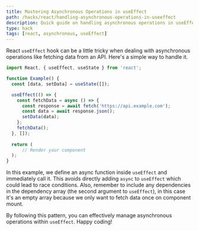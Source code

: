 ```yaml
---
title: Mastering Asynchronous Operations in useEffect
path: /hacks/react/handling-asynchronous-operations-in-useeffect
description: Quick guide on handling asynchronous operations in useEffect hook in React. Learn how to effectively manage async operations using Promise and async-await.
type: hack
tags: [react, asynchronous, useEffect]
---
```


React `useEffect` hook can be a little tricky when dealing with asynchronous operations like fetching data from an API. Here's a simple way to handle it.

```javascript
import React, { useEffect, useState } from 'react';

function Example() {
  const [data, setData] = useState([]);

  useEffect(() => {
    const fetchData = async () => {
      const response = await fetch('https://api.example.com');
      const data = await response.json();
      setData(data);
    };
    fetchData();
  }, []);
  
  return (
      // Render your component
  );
}
```
In this example, we define an async function inside `useEffect` and immediately call it. This avoids directly adding `async` to `useEffect` which could lead to race conditions. Also, remember to include any dependencies in the dependency array (the second argument to `useEffect`), in this case it's an empty array because we only want to fetch data once on component mount.

By following this pattern, you can effectively manage asynchronous operations within `useEffect`. Happy coding!